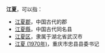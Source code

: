 '''江夏'''，可以指：
*[[江夏郡|江夏郡]]，中国古代的郡
*[[江夏縣|江夏縣]]，中国古代同名县
*[[江夏区|江夏区]]，隶属于湖北省武汉市
* [[江夏_(1970年)|江夏 (1970年)]]，重庆市忠县县委书记

{{Disambig|J|cat=二字中国地名消歧义}}
